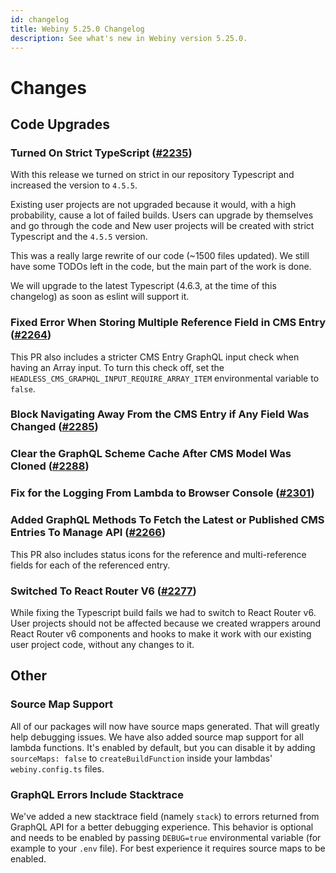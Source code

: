 ```yaml
---
id: changelog
title: Webiny 5.25.0 Changelog
description: See what's new in Webiny version 5.25.0.
---
```


# Changes

## Code Upgrades
### Turned On Strict TypeScript ([#2235](https://github.com/webiny/webiny-js/pull/2235))
With this release we turned on strict in our repository Typescript and increased the version to `4.5.5`.

Existing user projects are not upgraded because it would, with a high probability, cause a lot of failed builds. Users can upgrade by themselves and go through the code and
New user projects will be created with strict Typescript and the `4.5.5` version.

This was a really large rewrite of our code (~1500 files updated). We still have some TODOs left in the code, but the main part of the work is done.

We will upgrade to the latest Typescript (4.6.3, at the time of this changelog) as soon as eslint will support it.

### Fixed Error When Storing Multiple Reference Field in CMS Entry ([#2264](https://github.com/webiny/webiny-js/pull/2264))
This PR also includes a stricter CMS Entry GraphQL input check when having an Array input.
To turn this check off, set the `HEADLESS_CMS_GRAPHQL_INPUT_REQUIRE_ARRAY_ITEM` environmental variable to `false`.

### Block Navigating Away From the CMS Entry if Any Field Was Changed ([#2285](https://github.com/webiny/webiny-js/pull/2285))

### Clear the GraphQL Scheme Cache After CMS Model Was Cloned ([#2288](https://github.com/webiny/webiny-js/pull/2288))

### Fix for the Logging From Lambda to Browser Console ([#2301](https://github.com/webiny/webiny-js/pull/2301))

### Added GraphQL Methods To Fetch the Latest or Published CMS Entries To Manage API ([#2266](https://github.com/webiny/webiny-js/pull/2266))
This PR also includes status icons for the reference and multi-reference fields for each of the referenced entry.

### Switched To React Router V6 ([#2277](https://github.com/webiny/webiny-js/pull/2277))
While fixing the Typescript build fails we had to switch to React Router v6.
User projects should not be affected because we created wrappers around React Router v6 components and hooks to make it work with our existing user project code, without any changes to it.


## Other

### Source Map Support

All of our packages will now have source maps generated. That will greatly help debugging issues.
We have also added source map support for all lambda functions.
It's enabled by default, but you can disable it by adding `sourceMaps: false` to `createBuildFunction` inside your lambdas' `webiny.config.ts` files.

### GraphQL Errors Include Stacktrace

We've added a new stacktrace field (namely `stack`) to errors returned from GraphQL API for a better debugging experience.
This behavior is optional and needs to be enabled by passing `DEBUG=true` environmental variable (for example to your `.env` file).
For best experience it requires source maps to be enabled.
